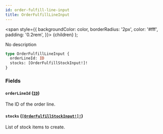 ```yaml
---
id: order-fulfill-line-input
title: OrderFulfillLineInput
---
```


<span
style={{
      backgroundColor: color,
      borderRadius: '2px',
      color: '#fff',
      padding: '0.2rem',
    }}>
{children}
</span>
);

No description

```graphql
type OrderFulfillLineInput {
  orderLineId: ID
  stocks: [OrderFulfillStockInput!]!
}
```

### Fields

#### `orderLineId` ([`ID`](/api-reference/scalars/id.mdx))

The ID of the order line.

#### `stocks` ([`[OrderFulfillStockInput!]!`](/api-reference/inputs/order-fulfill-stock-input.mdx))

List of stock items to create.
